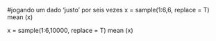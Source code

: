 #jogando um dado 'justo' por seis vezes
x = sample(1:6,6, replace = T)
mean (x)

x = sample(1:6,10000, replace = T)
mean (x)



